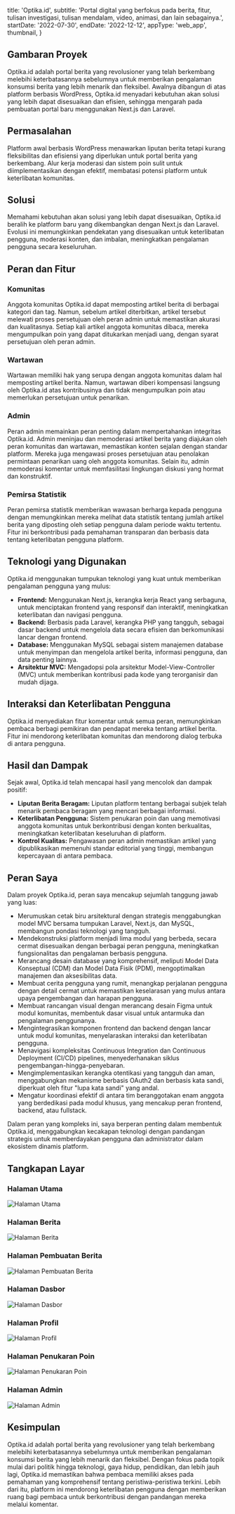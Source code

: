 
  title: 'Optika.id',
  subtitle:
    'Portal digital yang berfokus pada berita, fitur, tulisan investigasi, tulisan mendalam, video, animasi, dan lain sebagainya.',
  startDate: '2022-07-30',
  endDate: '2022-12-12',
  appType: 'web_app',
  thumbnail,
}

## Gambaran Proyek

Optika.id adalah portal berita yang revolusioner yang telah berkembang melebihi keterbatasannya sebelumnya untuk memberikan pengalaman konsumsi berita yang lebih menarik dan fleksibel. Awalnya dibangun di atas platform berbasis WordPress, Optika.id menyadari kebutuhan akan solusi yang lebih dapat disesuaikan dan efisien, sehingga mengarah pada pembuatan portal baru menggunakan Next.js dan Laravel.

## Permasalahan

Platform awal berbasis WordPress menawarkan liputan berita tetapi kurang fleksibilitas dan efisiensi yang diperlukan untuk portal berita yang berkembang. Alur kerja moderasi dan sistem poin sulit untuk diimplementasikan dengan efektif, membatasi potensi platform untuk keterlibatan komunitas.

## Solusi

Memahami kebutuhan akan solusi yang lebih dapat disesuaikan, Optika.id beralih ke platform baru yang dikembangkan dengan Next.js dan Laravel. Evolusi ini memungkinkan pendekatan yang disesuaikan untuk keterlibatan pengguna, moderasi konten, dan imbalan, meningkatkan pengalaman pengguna secara keseluruhan.

## Peran dan Fitur

### Komunitas

Anggota komunitas Optika.id dapat memposting artikel berita di berbagai kategori dan tag. Namun, sebelum artikel diterbitkan, artikel tersebut melewati proses persetujuan oleh peran admin untuk memastikan akurasi dan kualitasnya. Setiap kali artikel anggota komunitas dibaca, mereka mengumpulkan poin yang dapat ditukarkan menjadi uang, dengan syarat persetujuan oleh peran admin.

### Wartawan

Wartawan memiliki hak yang serupa dengan anggota komunitas dalam hal memposting artikel berita. Namun, wartawan diberi kompensasi langsung oleh Optika.id atas kontribusinya dan tidak mengumpulkan poin atau memerlukan persetujuan untuk penarikan.

### Admin

Peran admin memainkan peran penting dalam mempertahankan integritas Optika.id. Admin meninjau dan memoderasi artikel berita yang diajukan oleh peran komunitas dan wartawan, memastikan konten sejalan dengan standar platform. Mereka juga mengawasi proses persetujuan atau penolakan permintaan penarikan uang oleh anggota komunitas. Selain itu, admin memoderasi komentar untuk memfasilitasi lingkungan diskusi yang hormat dan konstruktif.

### Pemirsa Statistik

Peran pemirsa statistik memberikan wawasan berharga kepada pengguna dengan memungkinkan mereka melihat data statistik tentang jumlah artikel berita yang diposting oleh setiap pengguna dalam periode waktu tertentu. Fitur ini berkontribusi pada pemahaman transparan dan berbasis data tentang keterlibatan pengguna platform.

## Teknologi yang Digunakan

Optika.id menggunakan tumpukan teknologi yang kuat untuk memberikan pengalaman pengguna yang mulus:

- **Frontend:** Menggunakan Next.js, kerangka kerja React yang serbaguna, untuk menciptakan frontend yang responsif dan interaktif, meningkatkan keterlibatan dan navigasi pengguna.
- **Backend:** Berbasis pada Laravel, kerangka PHP yang tangguh, sebagai dasar backend untuk mengelola data secara efisien dan berkomunikasi lancar dengan frontend.
- **Database:** Menggunakan MySQL sebagai sistem manajemen database untuk menyimpan dan mengelola artikel berita, informasi pengguna, dan data penting lainnya.
- **Arsitektur MVC:** Mengadopsi pola arsitektur Model-View-Controller (MVC) untuk memberikan kontribusi pada kode yang terorganisir dan mudah dijaga.

## Interaksi dan Keterlibatan Pengguna

Optika.id menyediakan fitur komentar untuk semua peran, memungkinkan pembaca berbagi pemikiran dan pendapat mereka tentang artikel berita. Fitur ini mendorong keterlibatan komunitas dan mendorong dialog terbuka di antara pengguna.

## Hasil dan Dampak

Sejak awal, Optika.id telah mencapai hasil yang mencolok dan dampak positif:

- **Liputan Berita Beragam:** Liputan platform tentang berbagai subjek telah menarik pembaca beragam yang mencari berbagai informasi.
- **Keterlibatan Pengguna:** Sistem penukaran poin dan uang memotivasi anggota komunitas untuk berkontribusi dengan konten berkualitas, meningkatkan keterlibatan keseluruhan di platform.
- **Kontrol Kualitas:** Pengawasan peran admin memastikan artikel yang dipublikasikan memenuhi standar editorial yang tinggi, membangun kepercayaan di antara pembaca.

## Peran Saya

Dalam proyek Optika.id, peran saya mencakup sejumlah tanggung jawab yang luas:

- Merumuskan cetak biru arsitektural dengan strategis menggabungkan model MVC bersama tumpukan Laravel, Next.js, dan MySQL, membangun pondasi teknologi yang tangguh.
- Mendekonstruksi platform menjadi lima modul yang berbeda, secara cermat disesuaikan dengan berbagai peran pengguna, meningkatkan fungsionalitas dan pengalaman berbasis pengguna.
- Merancang desain database yang komprehensif, meliputi Model Data Konseptual (CDM) dan Model Data Fisik (PDM), mengoptimalkan manajemen dan aksesibilitas data.
- Membuat cerita pengguna yang rumit, menangkap perjalanan pengguna dengan detail cermat untuk memastikan keselarasan yang mulus antara upaya pengembangan dan harapan pengguna.
- Membuat rancangan visual dengan merancang desain Figma untuk modul komunitas, membentuk dasar visual untuk antarmuka dan pengalaman penggunanya.
- Mengintegrasikan komponen frontend dan backend dengan lancar untuk modul komunitas, menyelaraskan interaksi dan keterlibatan pengguna.
- Menavigasi kompleksitas Continuous Integration dan Continuous Deployment (CI/CD) pipelines, menyederhanakan siklus pengembangan-hingga-penyebaran.
- Mengimplementasikan kerangka otentikasi yang tangguh dan aman, menggabungkan mekanisme berbasis OAuth2 dan berbasis kata sandi, diperkuat oleh fitur "lupa kata sandi" yang andal.
- Mengatur koordinasi efektif di antara tim beranggotakan enam anggota yang berdedikasi pada modul khusus, yang mencakup peran frontend, backend, atau fullstack.

Dalam peran yang kompleks ini, saya berperan penting dalam membentuk Optika.id, menggabungkan kecakapan teknologi dengan pandangan strategis untuk memberdayakan pengguna dan administrator dalam ekosistem dinamis platform.

## Tangkapan Layar

### Halaman Utama

<Image placeholder="blur" src={homePageScreenshot} alt="Halaman Utama" />

### Halaman Berita

<Image placeholder="blur" src={newsPageScreenshot} alt="Halaman Berita" />

### Halaman Pembuatan Berita

<Image
  placeholder="blur"
  src={newsCreationPageScreenshot}
  alt="Halaman Pembuatan Berita"
/>

### Halaman Dasbor

<Image placeholder="blur" src={dashboardPageScreenshot} alt="Halaman Dasbor" />

### Halaman Profil

<Image placeholder="blur" src={profilePageScreenshot} alt="Halaman Profil" />

### Halaman Penukaran Poin

<Image
  placeholder="blur"
  src={penukaranPoinPageScreenshot}
  alt="Halaman Penukaran Poin"
/>

### Halaman Admin

<Image placeholder="blur" src={adminPageScreenshot} alt="Halaman Admin" />

## Kesimpulan

Optika.id adalah portal berita yang revolusioner yang telah berkembang melebihi keterbatasannya sebelumnya untuk memberikan pengalaman konsumsi berita yang lebih menarik dan fleksibel. Dengan fokus pada topik mulai dari politik hingga teknologi, gaya hidup, pendidikan, dan lebih jauh lagi, Optika.id memastikan bahwa pembaca memiliki akses pada pemahaman yang komprehensif tentang peristiwa-peristiwa terkini. Lebih dari itu, platform ini mendorong keterlibatan pengguna dengan memberikan ruang bagi pembaca untuk berkontribusi dengan pandangan mereka melalui komentar.
